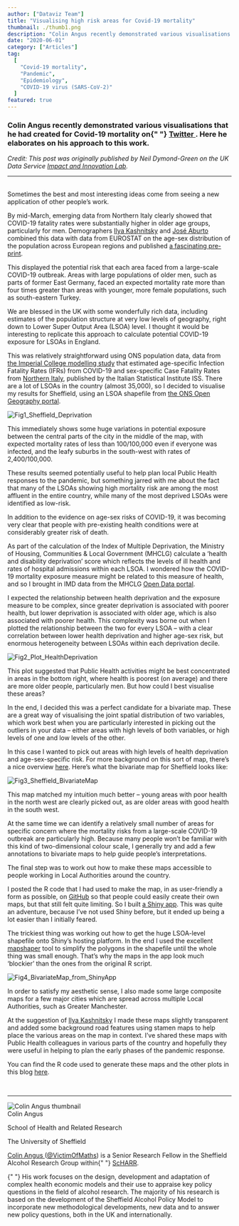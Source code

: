```yaml
---
author: ["Dataviz Team"]
title: "Visualising high risk areas for Covid-19 mortality"
thumbnail: ./thumb1.png
description: "Colin Angus recently demonstrated various visualisations that he had created for Covid-19 mortality on Twitter. Here he elaborates on his approach to this work."
date: "2020-06-01"
category: ["Articles"]
tag:
  [
    "Covid-19 mortality",
    "Pandemic",
    "Epidemiology",
    "COVID-19 virus (SARS-CoV-2)"
  ]
featured: true
---
```


<div className="flex flex-wrap p-2 items-center">
  <h3>
    Colin Angus recently demonstrated various visualisations that he had created
    for Covid-19 mortality on{" "}
    <a href="https://twitter.com/VictimOfMaths/status/1254812649264680960">
      Twitter
    </a>
    . Here he elaborates on his approach to this work.
  </h3>
</div>

_Credit: This post was originally published by Neil Dymond-Green on the UK Data Service <a href="https://lab.ukdataservice.ac.uk/">Impact and Innovation Lab</a>._

---

<br />
Sometimes the best and most interesting ideas come from seeing a new application
of other people’s work.

By mid-March, emerging data from Northern Italy clearly showed that COVID-19 fatality rates were substantially higher in older age groups, particularly for men.
Demographers <a href="https://twitter.com/ikashnitsky" >Ilya Kashnitsky</a> and <a href="https://twitter.com/jm_aburto">José Aburto</a> combined this data with data from
EUROSTAT on the age-sex distribution of the population across European regions and published <a href="https://osf.io/abx7s/">a fascinating pre-print</a>.

This displayed the potential risk that each area faced from a large-scale COVID-19 outbreak. Areas with large populations of older men, such as parts of former East Germany, faced an expected
mortality rate more than four times greater than areas with younger, more female populations, such as south-eastern Turkey.

We are blessed in the UK with some wonderfully rich data, including estimates of the population structure at very low levels of geography, right down to Lower Super Output Area (LSOA) level.
I thought it would be interesting to replicate this approach to calculate potential COVID-19 exposure for LSOAs in England.

This was relatively straightforward using ONS population data, data from <a href="https://www.imperial.ac.uk/media/imperial-college/medicine/sph/ide/gida-fellowships/Imperial-College-COVID19-NPI-modelling-16-03-2020.pdf">the Imperial College modelling study</a> that
estimated age-specific Infection Fatality Rates (IFRs) from COVID-19 and sex-specific Case Fatality Rates from <a href="https://www.epicentro.iss.it/coronavirus/bollettino/Bollettino-sorveglianza-integrata-COVID-19_23-aprile-2020.pdf">Northern Italy</a>,
published by the Italian Statistical Institute ISS. There are a lot of LSOAs in the country (almost 35,000), so I decided to visualise my results for Sheffield, using an LSOA shapefile
from <a href="https://geoportal.statistics.gov.uk/">the ONS Open Geography portal</a>.

![Fig1_Sheffield_Deprivation](./Fig1.png)

This immediately shows some huge variations in potential exposure between the central parts of the city in the middle of the map, with expected mortality rates of less than 100/100,000
even if everyone was infected, and the leafy suburbs in the south-west with rates of 2,400/100,000.

These results seemed potentially useful to help plan local Public Health responses to the pandemic, but something jarred with me about the fact that many of the LSOAs showing high mortality
risk are among the most affluent in the entire country, while many of the most deprived LSOAs were identified as low-risk.

In addition to the evidence on age-sex risks of COVID-19, it was becoming very clear that people with pre-existing health conditions were at considerably greater risk of death.

As part of the calculation of the Index of Multiple Deprivation, the Ministry of Housing, Communities & Local Government (MHCLG) calculate a ‘health and disability deprivation’ score
which reflects the levels of ill health and rates of hospital admissions within each LSOA. I wondered how the COVID-19 mortality exposure measure might be related to this measure of health,
and so I brought in IMD data from the MHCLG <a href="https://opendatacommunities.org/resource?uri=http%3A%2F%2Fopendatacommunities.org%2Fdata%2Fsocietal-wellbeing%2Fimd2019%2Findices">Open Data portal</a>.

I expected the relationship between health deprivation and the exposure measure to be complex, since greater deprivation is associated with poorer health, but lower deprivation is associated
with older age, which is also associated with poorer health. This complexity was borne out when I plotted the relationship between the two for every LSOA – with a clear correlation between
lower health deprivation and higher age-sex risk, but enormous heterogeneity between LSOAs within each deprivation decile.

![Fig2_Plot_HealthDeprivation](./Fig2.png)

This plot suggested that Public Health activities might be best concentrated in areas in the bottom right, where health is poorest (on average) and there are more older people, particularly men.
But how could I best visualise these areas?

In the end, I decided this was a perfect candidate for a bivariate map. These are a great way of visualising the joint spatial distribution of two variables, which work best when you are
particularly interested in picking out the outliers in your data – either areas with high levels of both variables, or high levels of one and low levels of the other.

In this case I wanted to pick out areas with high levels of health deprivation and age-sex-specific risk. For more background on this sort of map, there’s a nice
overview <a href="https://www.joshuastevens.net/cartography/make-a-bivariate-choropleth-map/">here</a>. Here’s what the bivariate map for Sheffield looks like:

![Fig3_Sheffield_BivariateMap](./Fig3.png)

This map matched my intuition much better – young areas with poor health in the north west are clearly picked out, as are older areas with good health in the south west.

At the same time we can identify a relatively small number of areas for specific concern where the mortality risks from a large-scale COVID-19 outbreak are particularly high. Because many people
won’t be familiar with this kind of two-dimensional colour scale, I generally try and add a few annotations to bivariate maps to help guide people’s interpretations.

The final step was to work out how to make these maps accessible to people working in Local Authorities around the country.

I posted the R code that I had used to make the map, in as user-friendly a form as possible, on <a href="https://github.com/VictimOfMaths/COVID-19/blob/master/COVIDExposures.R">GitHub</a> so
that people could easily create their own maps, but that still felt quite limiting. So I built <a href="https://victimofmaths.shinyapps.io/covidmapper/">a Shiny app</a>. This was quite an
adventure, because I’ve not used Shiny before, but it ended up being a lot easier than I initially feared.

The trickiest thing was working out how to get the huge LSOA-level shapefile onto Shiny’s hosting platform. In the end I used the excellent <a href="https://mapshaper.org/">mapshaper</a> tool
to simplify the polygons in the shapefile until the whole thing was small enough. That’s why the maps in the app look much ‘blockier’ than the ones from the original R script.

![Fig4_BivariateMap_from_ShinyApp](./Fig4.png)

In order to satisfy my aesthetic sense, I also made some large composite maps for a few major cities which are spread across multiple Local Authorities, such as Greater Manchester.

At the suggestion of <a href="https://twitter.com/ikashnitsky">Ilya Kashnitsky</a> I made these maps slightly transparent and added some background road features using stamen maps to help
place the various areas on the map in context. I’ve shared these maps with Public Health colleagues in various parts of the country and hopefully they were useful in helping to plan the
early phases of the pandemic response.

You can find the R code used to generate these maps and the other plots in this blog <a href="https://github.com/VictimOfMaths/COVID-19/blob/master/Exposure%20mapping/COVIDExposures.R">here</a>.

<br />

---

<div className="flex flex-wrap p-2 items-center">
  <div className="flex flex-wrap w-full items-center">
    <div className="md:w-1/6 mx-auto">
      <img
        src="./Colin_Angus.png"
        className="rounded-lg"
        alt="Colin Angus thumbnail"
        style={{ minHeight: "100px", maxHeight: "145px" }}
      />
    </div>
    <div className="md:w-5/6 p-2 lg:p-4">
      <div className="my-1 font-bold text-2xl flex items-center">
        Colin Angus
        <div className="inline-block ml-4">
          <TwitterBtn href="https://twitter.com/intent/follow?screen_name=VictimOfMaths&tw_p=followbutton" />
        </div>
      </div>
      <p className="my-0">School of Health and Related Research</p>
      <p className="my-0">The University of Sheffield</p>
    </div>
  </div>
  <div>
    <p className="font-bold">
      <a href="https://www.sheffield.ac.uk/scharr/sections/heds/staff/angus_c">
        Colin Angus
      </a>
      (<a href="https://twitter.com/VictimOfMaths">@VictimOfMaths</a>) is a
      Senior Research Fellow in the Sheffield Alcohol Research Group within{" "}
      <a href="https://www.sheffield.ac.uk/scharr">ScHARR</a>.
    </p>
    <p>
      {" "}
      His work focuses on the design, development and adaptation of complex health
      economic models and their use to appraise key policy questions in the field
      of alcohol research. The majority of his research is based on the development
      of the Sheffield Alcohol Policy Model to incorporate new methodological developments,
      new data and to answer new policy questions, both in the UK and internationally.
    </p>
  </div>
</div>
